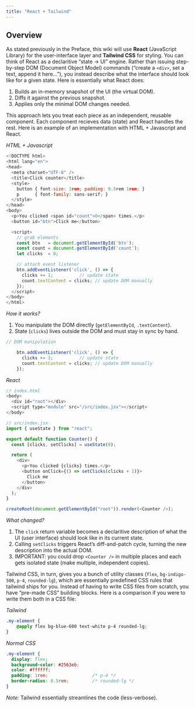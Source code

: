 ```yaml
---
title: "React + Tailwind"
---
```


## Overview
As stated previously in the Preface, this wiki will use **React** (JavaScript Library) for the user-interface layer and **Tailwind CSS** for styling. You can think of React as a declaritive "state -> UI" engine. Rather than issuing step-by-step DOM (Document Object Model) commands ("create a `<div>`, set a text, append it here..."), you instead describe what the interface should look like for a given state. Here is essentially what React does:

1. Builds an in-memory snapshot of the UI (the virtual DOM).
2. Diffs it against the previous snapshot.
3. Applies only the minimal DOM changes needed.

This approach lets you treat each piece as an independent, reusable component. Each component recieves data (state) and React handles the rest. Here is an example of an implementation with HTML + Javascript and React.

*HTML + Javascript*
```Javascript
<!DOCTYPE html>
<html lang="en">
<head>
  <meta charset="UTF-8" />
  <title>Click counter</title>
  <style>
    button { font-size: 1rem; padding: 0.5rem 1rem; }
    p      { font-family: sans-serif; }
  </style>
</head>
<body>
  <p>You clicked <span id="count">0</span> times.</p>
  <button id="btn">Click me</button>

  <script>
    // grab elements
    const btn   = document.getElementById('btn');
    const count = document.getElementById('count');
    let clicks  = 0;

    // attach event listener
    btn.addEventListener('click', () => {
      clicks += 1;          // update state
      count.textContent = clicks; // update DOM manually
    });
  </script>
</body>
</html>
```
*How it works?*

1. You manipulate the DOM directly (`getElementById`, `.textContent`). 
2. State (`clicks`) lives outside the DOM and must stay in sync by hand.

```javascript
// DOM manipulation

    btn.addEventListener('click', () => {
      clicks += 1;          // update state
      count.textContent = clicks; // update DOM manually
    });
```

*React*
```Javascript
// index.html
<body>
  <div id="root"></div>
  <script type="module" src="/src/index.jsx"></script>
</body>

// src/index.jsx
import { useState } from "react";

export default function Counter() {
  const [clicks, setClicks] = useState(0);

  return (
    <div>
      <p>You clicked {clicks} times.</p>
      <button onClick={() => setClicks(clicks + 1)}>
        Click me
      </button>
    </div>
  );
}

createRoot(document.getElementById("root")).render(<Counter />);
```
*What changed?*

1. The `click` return variable becomes a declaritive description of what the UI (user interface) should look like in its current state. 
2. Calling `setClicks` triggers React’s diff-and-patch cycle, turning the new description into the actual DOM.
3. IMPORTANT: you could drop `<Counter />` in multiple places and each gets isolated state (make multiple, independent copies).

Tailwind CSS, in turn, gives you a bunch of utility classes (`flex`, `bg-indigo-500`, `p-4`, `rounded-lg`), which are essentially predefined CSS rules that tailwind ships for you. Instead of having to write CSS files from scratch, you have "pre-made CSS" building blocks. Here is a comparison if you were to write them both in a CSS file:

*Tailwind*
```css
.my-element {
    @apply flex bg-blue-600 text-white p-4 rounded-lg;
}
```

*Normal CSS*
```css
.my-element {
  display: flex;
  background-color: #2563eb;
  color: #ffffff;
  padding: 1rem;                 /* p-4 */
  border-radius: 0.5rem;         /* rounded-lg */
}
```

*Note:* Tailwind essentially streamlines the code (less-verbose).